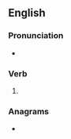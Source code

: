 ==English==

===Pronunciation===
* {{IPA|en|/flaʊts/}}

===Verb===
{{head|en|verb form}}

# {{en-third-person singular of|flout}}

===Anagrams===
* {{anagrams|en|a=flostu|FLOTUS|Loftus}}